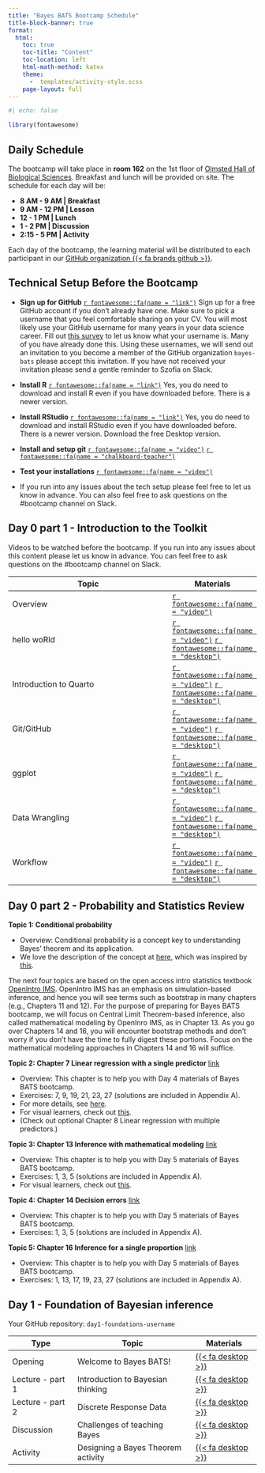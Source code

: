 ```yaml
---
title: "Bayes BATS Bootcamp Schedule"
title-block-banner: true
format:
  html:
    toc: true
    toc-title: "Content"
    toc-location: left
    html-math-method: katex
    theme: 
      -  templates/activity-style.scss
    page-layout: full
---
```


```r
#| echo: false

library(fontawesome)
```

## Daily Schedule

The bootcamp will take place in **room 162** on the 1st floor of [Olmsted Hall of Biological Sciences](https://www.google.com/maps/place/Olmsted+Hall/@41.6847539,-73.895825,15z/data=!4m6!3m5!1s0x89dd3f9cd3b3bd09:0xd841eaf60d866cfc!8m2!3d41.6847539!4d-73.895825!16s%2Fg%2F11hz6tvrr5?entry=ttu). Breakfast and lunch will be provided on site. The schedule for each day will be:

```{=html}

<!--timeline from https://bootsnipp.com/snippets/xrKXW-->

      <div class="container mt-5 mb-5">
        <div class="row">
            <div class="col-md-6 offset-md-3">
                <ul class="timeline">



                    <li>
                    <b> 8 AM - 9 AM |  Breakfast </b>
                    </li>

                    <li>
                    <b> 9 AM - 12 PM |  Lesson </b>

                    </li>

                    <li>
                    <b> 12 - 1 PM |  Lunch </b>
                    </li>

                    <li>
                    <b> 1 - 2 PM |  Discussion </b>
                    </li>
                    
                    <li>
                    <b> 2:15 - 5 PM |  Activity </b>
                    </li>

                </ul>
            </div>
        </div>
      </div>


      <!--end of timeline-->
      
```

Each day of the bootcamp, the learning material will be distributed to each participant in our [GitHub organization {{< fa brands github >}}](https://github.com/bayes-bats).

## Technical Setup Before the Bootcamp

-   **Sign up for GitHub** [`r fontawesome::fa(name = "link")`](https://github.com) Sign up for a free GitHub account if you don't already have one. Make sure to pick a username that you feel comfortable sharing on your CV. You will most likely use your GitHub username for many years in your data science career. Fill out [this survey](https://forms.gle/ZWje6VbwiuGo7dWN7) to let us know what your username is. Many of you have already done this. Using these usernames, we will send out an invitation to you become a member of the GitHub organization `bayes-bats` please accept this invitation. If you have not received your invitation please send a gentle reminder to Szofia on Slack.

-   **Install R** [`r fontawesome::fa(name = "link")`](https://mirror.las.iastate.edu/CRAN/) Yes, you do need to download and install R even if you have downloaded before. There is a newer version.

-   **Install RStudio** [`r fontawesome::fa(name = "link")`](https://posit.co/download/rstudio-desktop/) Yes, you do need to download and install RStudio even if you have downloaded before. There is a newer version. Download the free Desktop version.

-   **Install and setup git** [`r fontawesome::fa(name = "video")`](https://uci.yuja.com/V/Video?v=7926437&node=33713927&a=41919805&autoplay=1) [`r fontawesome::fa(name = "chalkboard-teacher")`](day-0-prerequisites/0-setup/0-setup.html)

-   **Test your installations** [`r fontawesome::fa(name = "video")`](https://uci.yuja.com/V/Video?v=7998123&node=34055987&a=84256585&autoplay=1)

-   If you run into any issues about the tech setup please feel free to let us know in advance. You can also feel free to ask questions on the #bootcamp channel on Slack. 

## Day 0 part 1 - Introduction to the Toolkit 

Videos to be watched before the bootcamp. If you run into any issues about this content please let us know in advance. You can feel free to ask questions on the #bootcamp channel on Slack.

| Topic                  | Materials                                                                                                                                                                                                          |
|-----------------------------------------------|-------------------------|
| Overview               | [`r fontawesome::fa(name = "video")`](https://uci.yuja.com/V/Video?v=7997841&node=34055000&a=198253550&autoplay=1)                                                                                                 |
| hello woRld            | [`r fontawesome::fa(name = "video")`](https://uci.yuja.com/V/Video?v=7998435&node=34057183&a=136917506&autoplay=1) [`r fontawesome::fa(name = "desktop")`](day-0-prerequisites/1-lec-r-basics/1-lec-r-basics.html) |
| Introduction to Quarto | [`r fontawesome::fa(name = "video")`](https://uci.yuja.com/V/Video?v=7998520&node=34057485&a=212583999&autoplay=1) [`r fontawesome::fa(name = "desktop")`](day-0-prerequisites/2-lec-quarto/2-lec-quarto.html)     |
| Git/GitHub             | [`r fontawesome::fa(name = "video")`](https://uci.yuja.com/V/Video?v=7999068&node=34059613&a=192345937&autoplay=1) [`r fontawesome::fa(name = "desktop")`](day-0-prerequisites/3-lec-github/3-lec-github.html)     |
| ggplot                 | [`r fontawesome::fa(name = "video")`](https://uci.yuja.com/V/Video?v=7998687&node=34058227&a=75458400&autoplay=1) [`r fontawesome::fa(name = "desktop")`](day-0-prerequisites/4-lec-ggplot/4-lec-ggplot.html)      |
| Data Wrangling         | [`r fontawesome::fa(name = "video")`](https://uci.yuja.com/V/Video?v=7998875&node=34058869&a=77289457&autoplay=1) [`r fontawesome::fa(name = "desktop")`](day-0-prerequisites/5-lec-wrangle/5-lec-wrangle.html)    |
| Workflow               | [`r fontawesome::fa(name = "video")`](https://uci.yuja.com/V/Video?v=7998997&node=34059344&a=179917770&autoplay=1) [`r fontawesome::fa(name = "desktop")`](day-0-prerequisites/6-lec-workflow/6-lec-workflow.html) |

## Day 0 part 2 - Probability and Statistics Review 

**Topic 1: Conditional probability**

- Overview: Conditional probability is a concept key to understanding Bayes’ theorem and its application.
- We love the description of the concept at [here](https://seeing-theory.brown.edu/compound-probability/index.html#section3), which was inspired by [this](https://setosa.io/conditional/).

The next four topics are based on the open access intro statistics textbook [OpenIntro IMS](https://openintro-ims.netlify.app/). OpenIntro IMS has an emphasis on simulation-based inference, and hence you will see terms such as bootstrap in many chapters (e.g., Chapters 11 and 12). For the purpose of preparing for Bayes BATS bootcamp, we will focus on Central Limit Theorem-based inference, also called mathematical modeling by OpenInro IMS, as in Chapter 13. As you go over Chapters 14 and 16, you will encounter bootstrap methods and don’t worry if you don’t have the time to fully digest these portions. Focus on the mathematical modeling approaches in Chapters 14 and 16 will suffice.

**Topic 2: Chapter 7 Linear regression with a single predictor** [link](https://openintro-ims.netlify.app/model-slr)

- Overview: This chapter is to help you with Day 4 materials of Bayes BATS bootcamp.
- Exercises: 7, 9, 19, 21, 23, 27 (solutions are included in Appendix A).
- For more details, see [here](https://online.stat.psu.edu/stat501/lesson/1).
- For visual learners, check out [this](https://seeing-theory.brown.edu/regression-analysis/index.html#section1).
- (Check out optional Chapter 8 Linear regression with multiple predictors.) 

**Topic 3: Chapter 13 Inference with mathematical modeling** [link](https://openintro-ims.netlify.app/foundations-mathematical)

- Overview: This chapter is to help you with Day 5 materials of Bayes BATS bootcamp.
- Exercises: 1, 3, 5 (solutions are included in Appendix A).
- For visual learners, check out [this](https://seeing-theory.brown.edu/frequentist-inference/index.html#section1).

**Topic 4: Chapter 14 Decision errors** [link](https://openintro-ims.netlify.app/decerr)

- Overview: This chapter is to help you with Day 5 materials of Bayes BATS bootcamp.
- Exercises: 1, 3, 5 (solutions are included in Appendix A).

**Topic 5: Chapter 16 Inference for a single proportion** [link](https://openintro-ims.netlify.app/inference-one-prop)

- Overview: This chapter is to help you with Day 5 materials of Bayes BATS bootcamp.
- Exercises: 1, 13, 17, 19, 23, 27 (solutions are included in Appendix A).

## Day 1 - Foundation of Bayesian inference

Your GitHub repository: `day1-foundations-username`

| Type             | Topic                              | Materials                                                                                              |
|-------------------|-----------------------------------|-------------------|
| Opening        | Welcome to Bayes BATS!              | [{{< fa desktop >}}](logistics/1-opening.html)                                                                                                          |
| Lecture - part 1 | Introduction to Bayesian thinking  | [{{< fa desktop >}}](day-1-foundations/1-lec-intro-bayes-thinking/1-lec-intro-bayes-thinking.html)     |
| Lecture - part 2 | Discrete Response Data             | [{{< fa desktop >}}](day-1-foundations/2-lec-discrete-data/2-lec-discrete-data.html)                   |
| Discussion       | Challenges of teaching Bayes       | [{{< fa desktop >}}](day-1-foundations/3-dis-challenges-teach-bayes/3-dis-challenges-teach-bayes.html) |
| Activity         | Designing a Bayes Theorem activity | [{{< fa desktop >}}](day-1-foundations/4-act-bayes-theorem/4-act-bayes-theorem.html)                   |

<!-- ## Day 2 - Bayesian computing: Simulating the posterior -->

<!-- Your GitHub repository: `day2-simulations-username` -->

<!-- | Type             | Topic                                 | Materials                                                                                          | -->
<!-- |-------------------|-----------------------------------|-------------------| -->
<!-- | Lecture - part 1 | Conjugate Priors and their Posteriors | [{{< fa desktop >}}](day-2-simulations/1-lec-posterior-conjugate/1-lec-posterior-conjugate.html)   | -->
<!-- | Lecture - part 2 | Gibbs Sampler and MCMC                | [{{< fa desktop >}}](day-2-simulations/2-lec-gibbs-sampler-mcmc/2-lec-gibbs-sampler-mcmc.html)     | -->
<!-- | Discussion       | Bayes in STEM Fields: Use Cases       | [{{< fa desktop >}}](day-2-simulations/3-dis-cases-bayes-stem/3-dis-cases-bayes-stem.html)         | -->
<!-- | Activity         | Designing a simulation activity       | [{{< fa desktop >}}](day-2-simulations/4-act-design-simu-activity/4-act-design-simu-activity.html) | -->

<!-- ## Day 3 - Bayesian computing: Posterior analysis -->

<!-- Your GitHub repository: `day3-posterior-username` -->

<!-- | Type             | Topic                                   | Materials                                                                                                    | -->
<!-- |-------------------|-----------------------------------|-------------------| -->
<!-- | Lecture - part 1 | Posterior Inference and MCMC Algorithms | [{{< fa desktop >}}](day-3-posterior/1-lec-posterior-MCMC-algorithms/1-lec-posterior-MCMC-algorithms.html)   | -->
<!-- | Lecture - part 2 | Posterior Analysis with MCMC            | [{{< fa desktop >}}](day-3-posterior/2-lec-posterior-analysis/2-lec-posterior-analysis.html)                 | -->
<!-- | Lecture - part 2 | Posterior Analysis with MCMC and `rstanarm` version            | [{{< fa desktop >}}](day-3-posterior/2-lec-posterior-analysis/2-lec-posterior-analysis-rstanarm.html)                 | -->
<!-- | Discussion       | Effective Assessment for Bayes Learning | [{{< fa desktop >}}](day-3-posterior/3-dis-effective-assessment-bayes/3-dis-effective-assessment-bayes.html) | -->
<!-- | Activity         | Designing a posterior analysis activity | [{{< fa desktop >}}](day-3-posterior/4-act-posterior-analysis/4-act-posterior-analysis.html)                 | -->

<!-- ## Day 4 - Bayesian modeling: Regression models -->

<!-- Your GitHub repository: `day4-regression-username` -->

<!-- | Type             | Topic                            | Materials                                                                                             | -->
<!-- |-------------------|-----------------------------------|-------------------| -->
<!-- | Lecture - part 1 | Fitting regression models        | [{{< fa desktop >}}](day-4-regression/1-lec-fitting-regression/1-lec-fitting-regression.html)         | -->
<!-- | Lecture - part 2 | Evaluating regression models     | [{{< fa desktop >}}](day-4-regression/2-lec-evaluating-regression/2-lec-evaluating-regression.html)   | -->
<!-- | Discussion       | Bayes Course vs. Module          | [{{< fa desktop >}}](day-4-regression/3-dis-bayes-course-vs-module/3-dis-bayes-course-vs-module.html) | -->
<!-- | Activity         | Designing a Regression Model Lab | [{{< fa desktop >}}](day-4-regression/4-act-regression-lab/4-act-regression-lab.html)                 | -->

<!-- ## Day 5 - Bayesian modeling: Hierarchical models -->

<!-- Your GitHub repository: `day5-hierarchical-username` -->

<!-- | Type             | Topic                                   | Materials                                                                                                 | -->
<!-- |-------------------|-----------------------------------|-------------------| -->
<!-- | Lecture  | Hierarchical Models             | [{{< fa desktop >}}](day-5-hierarchical/1-lec-hierarchical-priors/1-lec-hierarchical-priors.html)         | -->
<!-- | Lecture | Statistical Inference: frequentist vs. Bayesian | [{{< fa desktop >}}](day-5-hierarchical/2-lec-hypothesis-testing/2-lec-hypothesis-testing.html)             | -->
<!-- | Discussion       | Software choices for Bayes learners     | [{{< fa desktop >}}](day-5-hierarchical/3-dis-software-choices/3-dis-software-choices.html)               | -->
<!-- | Activity         | Tier 2 preparation      |  | -->
<!-- | Closing        | Before We Say Goodbye           | [{{< fa desktop >}}](logistics/2-closing.html)  -->

<!-- ## Tier 2 -->

<!-- About ten instructors who attend the bootcamp will be selected to develop course materials in the Fall semester. -->

<!-- You can find more information [following this link](https://www.stat.uci.edu/bayes-bats/materials.html). -->
